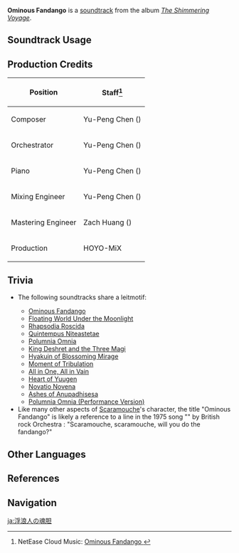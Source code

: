 {{Soundtrack Infobox
|image          = The Shimmering Voyage.png
|album          = The Shimmering Voyage
|disc           = 4
|number         = 47
|featured       =
|featured2      =
|featured3      =
|featured_disc  =
|featured_disc2 =
|featured_disc3 =
|youtube_id     = dluZuJP88_Y
|spotify_id     = 1ON6TmAnbqrpd3ohX9aJHS
|previous       = Overture of Falling Stars
|next           = Rapture of the Chaos
}}
'''Ominous Fandango''' is a [[soundtrack]] from the album ''[[The Shimmering Voyage]]''.

==Soundtrack Usage==
{{Soundtrack Usage
|quest    = What the Skies Conceal, the Water Reveals//cutscene;;Delusion (Quest);;Where the Boat of Consciousness Lies//cutscene;;The Kabukimono's Finale
|location = 
|domain   = 
}}

==Production Credits==
{| class="wikitable"
! Position
! Staff<ref>NetEase Cloud Music: [https://music.163.com/#/song?id=1861579821 Ominous Fandango {{zh|浮浪人的心机}}]</ref>
|-
! Composer
| Yu-Peng Chen ({{zh|陈致逸}})
|-
! Orchestrator
| Yu-Peng Chen ({{zh|陈致逸}})
|-
! Piano
| Yu-Peng Chen ({{zh|陈致逸}})
|-
! Mixing Engineer
| Yu-Peng Chen ({{zh|陈致逸}})
|-
! Mastering Engineer
| Zach Huang ({{zh|黄巍}})
|-
! Production
| HOYO-MiX
|}

==Trivia==
* <section begin="OminousFandangoLeitmotif" />The following soundtracks share a leitmotif:
** [[Ominous Fandango]]
** [[Floating World Under the Moonlight (Soundtrack)|Floating World Under the Moonlight]]
** [[Rhapsodia Roscida]]
** [[Quintempus Niteastetae]]
** [[Polumnia Omnia]]
** [[King Deshret and the Three Magi (Soundtrack)|King Deshret and the Three Magi]]
** [[Hyakuin of Blossoming Mirage]]
** [[Moment of Tribulation]]
** [[All in One, All in Vain]]
** [[Heart of Yuugen]]
** [[Novatio Novena]]
** [[Ashes of Anupadhisesa]]
** [[Polumnia Omnia (Performance Version)]]<section end="OminousFandangoLeitmotif" />
* Like many other aspects of [[Scaramouche]]'s character, the title "Ominous Fandango" is likely a reference to a line in the 1975 song "{{w|Bohemian Rhapsody}}" by British rock Orchestra {{w|Queen (Band)|Queen}}: "Scaramouche, scaramouche, will you do the fandango?"

==Other Languages==
{{Other Languages
|en      = Ominous Fandango
|zhs     = 浮浪人的心机
|zhs_rm  = Fúlàngrén de Xīnjī
|zht     = 浮浪人的心機
|zht_rm  = Fúlàngrén de Xīnjī
|zh_tl   = The Vagrant's Scheme
|ja      = 浮浪人の魂胆
|ja_rm   = Furounin no Kontan
|ja_tl   = The Vagrant's Scheme
}}

==References==
{{Reflist}}

==Navigation==
{{Soundtrack Navbox|The Shimmering Voyage|1}}
[[ja:浮浪人の魂胆]]